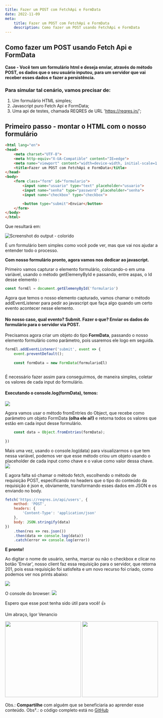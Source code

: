```yaml
---
title: Fazer um POST com FetchApi e FormData
date: 2022-11-09
meta:
    title: Fazer um POST com FetchApi e FormData
    description: Como fazer um POST usando FetchApi e FormData
---
```


## Como fazer um POST usando Fetch Api e FormData

#### Case - Você tem um formulário html e deseja enviar, através do método POST, os dados que o seu usuário inputou, para um servidor que vai receber esses dados e fazer a persistência.

### Para simular tal cenário, vamos precisar de:

1. Um formulário HTML simples;
2. Javascript puro Fetch Api e FormData;
3. Uma api de testes, chamada REQRES de URL 'https://reqres.in/';

## Primeiro passo - montar o HTML com o nosso formulário

```html
<html lang="en">
<head>
    <meta charset="UTF-8">
    <meta http-equiv="X-UA-Compatible" content="IE=edge">
    <meta name="viewport" content="width=device-width, initial-scale=1.0">
    <title>Fazer um POST com FetchApi e FormData</title>
</head>
<body>
    <form class="form" id="formulario">
        <input name="usuario" type="text" placeholder="usuario">
        <input name="senha" type="password" placeholder="senha">
        <input name="checkbox" type="checkbox">

        <button type="submit">Enviar</button>
    </form>
</body>
</html>
```

Que resultará em:

![Screenshot do output - colorido](https://res.cloudinary.com/igorvenancio-com/image/upload/v1668131060/Blog/visualizacao_html_okb84d.jpg)

É um formulário bem simples como você pode ver, mas que vai nos ajudar a entender todo o processo.

**Com nosso formulário pronto, agora vamos nos dedicar ao javascript.**

Primeiro vamos capturar o elemento formulário, colocando-o em uma variável, usando o método
getElemenyById e passando, entre aspas, o Id desse elemento :
```js
const formEl = document.getElemenyById('formulario')
```
Agora que temos o nosso elemento capturado, vamos chamar o método addEventListener para pedir ao javascript
que faça algo quando um certo evento acontecer nesse elemento. 

#### No nosso caso, qual evento? Submit. Fazer o que? Enviar os dados do formulário para o servidor via POST.


Precisamos agora criar um objeto do tipo **FormData**, passando o nosso elemento formulário como parâmetro, pois usaremos ele logo em seguida.
```js
formEl.addEventListener('submit', event => {
    event.preventDefault();
    
    const formData = new FormData(formularioEl) 
                                                
```

É necessário fazer assim para conseguirmos, de maneira simples, coletar os valores de cada input do formulário. 

#### Executando o console.log(formData), temos:
![](https://res.cloudinary.com/igorvenancio-com/image/upload/v1668131060/Blog/print_do_formData_gqjjuy.jpg)

Agora vamos usar o método fromEntries do Object, que recebe como parâmetro um objeto FormData **(olha ele ai!)** e retorna
todos os valores que estão em cada input desse formulário.
```js
    const data = Object.fromEntries(formData);
                                                                                                
})
```

Mais uma vez, usando o console.log(data) para visualizarmos o que tem nessa variável, podemos ver que esse método criou um objeto usando o placeholder de cada input como chave e o value como valor dessa chave.
![](https://res.cloudinary.com/igorvenancio-com/image/upload/v1668131060/Blog/print_ObjectFromEntries_jopdpj.jpg)

E agora falta só chamar o método fetch, escolhendo o método de requisição POST,
especificando no headers que o tipo do conteúdo da requisição é json e,
obviamente, transformando esses dados em JSON e os enviando no body.

```js
fetch('https://reqres.in/api/users', {
    method: 'POST',
    headers: {
        'Content-Type': 'application/json'
    },
    body: JSON.stringify(data)
})
    .then(res => res.json())
    .then(data => console.log(data))
    .catch(error => console.log(error))
```

**E pronto!**

Ao digitar o nome de usuário, senha, marcar ou não o checkbox e clicar no botão 'Enviar', nosso client faz essa requisição para o servidor, que retorna 201, pois essa requisição
foi satisfeita e um novo recurso foi criado, como podemos ver nos prints abaixo:

![](https://res.cloudinary.com/igorvenancio-com/image/upload/v1668131060/Blog/resposta_servidor_201_ozmczc.jpg)

O console do browser:
![](https://res.cloudinary.com/igorvenancio-com/image/upload/v1668131060/Blog/retorno_servidor_zron68.jpg)

Espero que esse post tenha sido útil para você! 👍

Um abraço,
Igor Venancio


<div lg:flex>
  <img
    style={{marginLeft:'auto', marginRight:'auto'}}
    width="250" height="250"
    src="https://c.tenor.com/gK9Yd_xrxrIAAAAC/yoda-star-wars.gif" />
<img
    style={{marginLeft:'auto', marginRight:'auto'}}
    width="250" height="250"
    src="https://c.tenor.com/UwbYxIzEPpwAAAAC/teach-you-yoda.gif" />
</div>




Obs.: **Compartilhe** com alguém que se beneficiaria ao aprender esse conteúdo.
Obs².: o código completo está no [GitHub](https://github.com/venancioigor/formDataPost)

